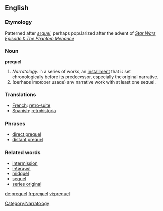 ==English==

===Etymology===

Patterned after ''[[sequel]]''; perhaps popularized after the advent of ''[[w:Star Wars Episode I: The Phantom Menace|Star Wars Episode I: The Phantom Menance]]''

===Noun===
'''prequel'''

# ''Narratology.'' in a series of works, an [[installment]] that is set chronologically before its predecessor, especially the original narrative.
# (perhaps improper usage) any narrative work with at least one sequel.

===Translations===
*[[French]]: [[retro-suite]]
*[[Spanish]]: [[retrohistoria]]

===Phrases===
*[[direct prequel]]
*[[distant prequel]]

===Related words===

*[[intermission]]
*[[interquel]]
*[[midquel]]
*[[sequel]]
*[[series original]]

[[Category:Narratology]]

[[de:prequel]]
[[fr:prequel]]
[[vi:prequel]]